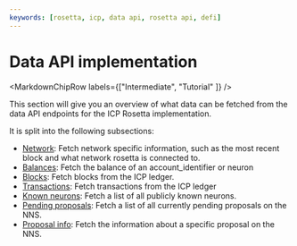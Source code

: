 ```yaml
---
keywords: [rosetta, icp, data api, rosetta api, defi]
---
```



# Data API implementation

<MarkdownChipRow labels={["Intermediate", "Tutorial"  ]} />

This section will give you an overview of what data can be fetched from the data API endpoints for the ICP Rosetta implementation. 

It is split into the following subsections:

- [Network](/docs/developer-docs/defi/rosetta/icp_rosetta/data_api/network.mdx): Fetch network specific information, such as the most recent block and what network rosetta is connected to. 
- [Balances](/docs/developer-docs/defi/rosetta/icp_rosetta/data_api/balances.mdx): Fetch the balance of an account_identifier or neuron
- [Blocks](/docs/developer-docs/defi/rosetta/icp_rosetta/data_api/blocks.mdx): Fetch blocks from the ICP ledger. 
- [Transactions](/docs/developer-docs/defi/rosetta/icp_rosetta/data_api/transactions.mdx): Fetch transactions from the ICP ledger
- [Known neurons](/docs/developer-docs/defi/rosetta/icp_rosetta/data_api/list_known_neurons.mdx): Fetch a list of all publicly known neurons. 
- [Pending proposals](/docs/developer-docs/defi/rosetta/icp_rosetta/data_api/get_pending_proposals.mdx): Fetch a list of all currently pending proposals on the NNS.
- [Proposal info](/docs/developer-docs/defi/rosetta/icp_rosetta/data_api/get_proposal_info.mdx): Fetch the information about a specific proposal on the NNS. 
